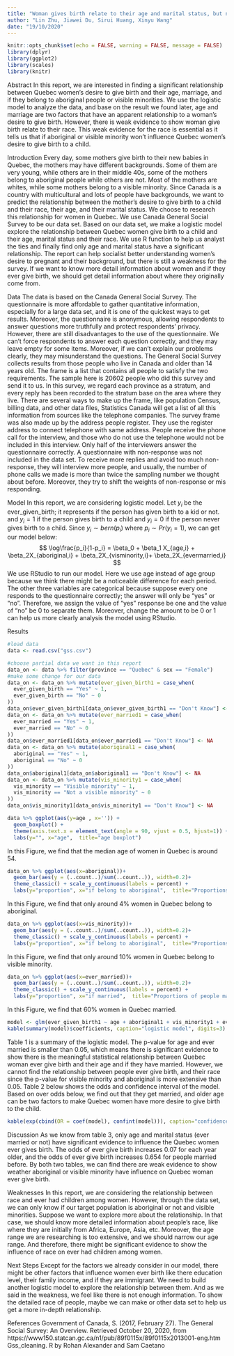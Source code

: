 ---
title: "Woman gives birth relate to their age and marital status, but not their race "
author: "Lin Zhu, Jiawei Du, Sirui Huang, Xinyu Wang"
date: "19/10/2020"
---
```{r setup, include=FALSE}
knitr::opts_chunk$set(echo = FALSE, warning = FALSE, message = FALSE)
library(dplyr)
library(ggplot2)
library(scales)
library(knitr)
```

Abstract
In this report, we are interested in finding a significant relationship between Quebec women’s desire to give birth and their age, marriage, and if they belong to aboriginal people or visible minorities. We use the logistic model to analyze the data, and base on the result we found later, age and marriage are two factors that have an apparent relationship to a woman’s desire to give birth. However, there is weak evidence to show woman give birth relate to their race. This weak evidence for the race is essential as it tells us that if aboriginal or visible minority won’t influence Quebec women’s desire to give birth to a child.

Introduction
Every day, some mothers give birth to their new babies in Quebec, the mothers may have different backgrounds. Some of them are very young, while others are in their middle 40s, some of the mothers belong to aboriginal people while others are not. Most of the mothers are whites, while some mothers belong to a visible minority. Since Canada is a country with multicultural and lots of people have backgrounds, we want to predict the relationship between the mother’s desire to give birth to a child and their race, their age, and their marital status. We choose to research this relationship for women in Quebec.
	We use Canada General Social Survey to be our data set. Based on our data set, we make a logistic model explore the relationship between Quebec women give birth to a child and their age, marital status and their race. We use R function to help us analyst the ties and finally find only age and marital status have a significant relationship. The report can help socialist better understanding women's desire to pregnant and their background, but there is still a weakness for the survey. If we want to know more detail information about women and if they ever give birth, we should get detail information about where they originally come from.
 

Data
The data is based on the Canada General Social Survey. The questionnaire is more affordable to gather quantitative information, especially for a large data set, and it is one of the quickest ways to get results. Moreover, the questionnaire is anonymous, allowing respondents to answer questions more truthfully and protect respondents’ privacy. However, there are still disadvantages to the use of the questionnaire. We can’t force respondents to answer each question correctly, and they may leave empty for some items. Moreover, if we can’t explain our problems clearly, they may misunderstand the questions.
The General Social Survey collects results from those people who live in Canada and older than 14 years old. The frame is a list that contains all people to satisfy the two requirements. The sample here is 20602 people who did this survey and send it to us. In this survey, we regard each province as a stratum, and every reply has been recorded to the stratum base on the area where they live. There are several ways to make up the frame, like population Census, billing data, and other data files, Statistics Canada will get a list of all this information from sources like the telephone companies. The survey frame was also made up by the address people register. They use the register address to connect telephone with same address.
People receive the phone call for the interview, and those who do not use the telephone would not be included in this interview. Only half of the interviewers answer the questionnaire correctly. A questionnaire with non-response was not included in the data set. To receive more replies and avoid too much non-response, they will interview more people, and usually, the number of phone calls we made is more than twice the sampling number we thought about before. Moreover, they try to shift the weights of non-response or mis responding.  


Model
In this report, we are considering logistic model.
Let $y_i$ be the ever_given_birth; it represents if the person has given birth to a kid or not. and 
$y_i = 1$ if the person gives birth to a child and $y_i = 0$ if the person never gives birth to a child.
Since $y_i \sim bern(p_i)$ where $p_i \sim Pr(y_i = 1)$,
we can get our model below:
$$
\log\frac{p_i}{1-p_i} = \beta_0 + \beta_1 X_{age,i} + \beta_2X_{aboriginal,i} + \beta_2X_{visminority,i}+ \beta_2X_{evermarried,i}
$$
We use RStudio to run our model.
Here we use age instead of age group because we think there might be a noticeable difference for each period.
The other three variables are categorical because suppose every one responds to the questionnaire correctly; the answer will only be “yes” or “no”. Therefore, we assign the value of “yes” response be one and the value of “no” be 0 to separate them. Moreover, change the amount to be 0 or 1 can help us more clearly analysis the model using RStudio.

Results
```{r}
#load data
data <- read.csv("gss.csv")
```
```{r}
#choose partial data we want in this report
data_on <- data %>% filter(province == "Quebec" & sex == "Female")
#make some change for our data
data_on <- data_on %>% mutate(ever_given_birth1 = case_when(
  ever_given_birth == "Yes" ~ 1,
  ever_given_birth == "No" ~ 0
))
data_on$ever_given_birth1[data_on$ever_given_birth1 == "Don't Know"] <- NA
data_on <- data_on %>% mutate(ever_married1 = case_when(
  ever_married == "Yes" ~ 1,
  ever_married == "No" ~ 0
))
data_on$ever_married1[data_on$ever_married1 == "Don't Know"] <- NA
data_on <- data_on %>% mutate(aboriginal1 = case_when(
  aboriginal == "Yes" ~ 1,
  aboriginal == "No" ~ 0
))
data_on$aboriginal1[data_on$aboriginal1 == "Don't Know"] <- NA
data_on <- data_on %>% mutate(vis_minority1 = case_when(
  vis_minority == "Visible minority" ~ 1,
  vis_minority == "Not a visible minority" ~ 0
))
data_on$vis_minority1[data_on$vis_minority1 == "Don't Know"] <- NA
```
```{r}
data %>% ggplot(aes(y=age , x='')) + 
  geom_boxplot() + 
  theme(axis.text.x = element_text(angle = 90, vjust = 0.5, hjust=1)) + 
  labs(y="", x="age",  title="age boxplot")
```
In this Figure, we find that the median age of women in Quebec is around 54.

```{r}
data_on %>% ggplot(aes(x=aboriginal))+
  geom_bar(aes(y = (..count..)/sum(..count..)), width=0.2)+
  theme_classic() + scale_y_continuous(labels = percent) + 
  labs(y="proportion", x="if belong to aboriginal",  title="Proportions of people belong to aboriginal")
```
In this Figure, we find that only around 4% women in Quebec belong to aboriginal.

```{r}
data_on %>% ggplot(aes(x=vis_minority))+
  geom_bar(aes(y = (..count..)/sum(..count..)), width=0.2)+
  theme_classic() + scale_y_continuous(labels = percent) + 
  labs(y="proportion", x="if belong to aboriginal",  title="Proportions of people belong to visibal minority")
```
In this Figure, we find that only around 10% women in Quebec belong to visible minority.

```{r}
data_on %>% ggplot(aes(x=ever_married))+
  geom_bar(aes(y = (..count..)/sum(..count..)), width=0.2)+
  theme_classic() + scale_y_continuous(labels = percent) + 
  labs(y="proportion", x="if married",  title="Proportions of people married or not")
```
In this Figure, we find that 60% women in Quebec married.
```{r}
model <- glm(ever_given_birth1 ~ age + aboriginal1 + vis_minority1 + ever_married1, data = data_on)
kable(summary(model)$coefficients, caption="logistic model", digits=3)
```
Table 1 is a summary of the logistic model. The p-value for age and ever married is smaller than 0.05, which means there is significant evidence to show there is the meaningful statistical relationship between Quebec woman ever give birth and their age and if they have married. However, we cannot find the relationship between people ever give birth, and their race since the p-value for visible minority and aboriginal is more extensive than 0.05. Table 2 below shows the odds and confidence interval of the model. Based on over odds below, we find out that they get married, and older age can be two factors to make Quebec women have more desire to give birth to the child.
```{r}
kable(exp(cbind(OR = coef(model), confint(model))), caption="confidence interval", digits = 3)
```

Discussion
As we know from table 3, only age and marital status (ever married or not) have significant evidence to influence the Quebec women ever gives birth. The odds of ever give birth increases 0.07 for each year older, and the odds of ever give birth increases 0.654 for people married before. By both two tables, we can find there are weak evidence to show weather aboriginal or visible minority have influence on Quebec woman ever give birth.

Weaknesses
In this report, we are considering the relationship between race and ever had children among women. However, through the data set, we can only know if our target population is aboriginal or not and visible minorities. Suppose we want to explore more about the relationship. In that case, we should know more detailed information about people's race, like where they are initially from Africa, Europe, Asia, etc. Moreover, the age range we are researching is too extensive, and we should narrow our age range. And therefore, there might be significant evidence to show the influence of race on ever had children among women.

Next Steps
Except for the factors we already consider in our model, there might be other factors that influence women ever birth like there education level, their family income, and if they are immigrant. We need to build another logistic model to explore the relationship between them.  And as we said in the weakness, we feel like there is not enough information. To show the detailed race of people, maybe we can make or other data set to help us get a more in-depth relationship.

References
Government of Canada, S. (2017, February 27). The General Social Survey: An Overview. Retrieved October 20, 2020, from https://www150.statcan.gc.ca/n1/pub/89f0115x/89f0115x2013001-eng.htm
Gss_cleaning. R by Rohan Alexander and Sam Caetano



